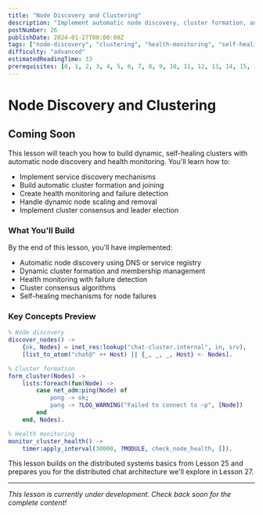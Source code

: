 ```yaml
---
title: "Node Discovery and Clustering"
description: "Implement automatic node discovery, cluster formation, and health monitoring for dynamic, self-healing distributed chat server clusters"
postNumber: 26
publishDate: 2024-01-27T00:00:00Z
tags: ["node-discovery", "clustering", "health-monitoring", "self-healing"]
difficulty: "advanced"
estimatedReadingTime: 33
prerequisites: [0, 1, 2, 3, 4, 5, 6, 7, 8, 9, 10, 11, 12, 13, 14, 15, 16, 17, 18, 19, 20, 21, 22, 23, 24, 25]
---
```


# Node Discovery and Clustering

## Coming Soon

This lesson will teach you how to build dynamic, self-healing clusters with automatic node discovery and health monitoring. You'll learn how to:

- Implement service discovery mechanisms
- Build automatic cluster formation and joining
- Create health monitoring and failure detection
- Handle dynamic node scaling and removal
- Implement cluster consensus and leader election

### What You'll Build

By the end of this lesson, you'll have implemented:
- Automatic node discovery using DNS or service registry
- Dynamic cluster formation and membership management
- Health monitoring with failure detection
- Cluster consensus algorithms
- Self-healing mechanisms for node failures

### Key Concepts Preview

```erlang
% Node discovery
discover_nodes() ->
    {ok, Nodes} = inet_res:lookup("chat-cluster.internal", in, srv),
    [list_to_atom("chat@" ++ Host) || {_, _, _, Host} <- Nodes].

% Cluster formation
form_cluster(Nodes) ->
    lists:foreach(fun(Node) ->
        case net_adm:ping(Node) of
            pong -> ok;
            pang -> ?LOG_WARNING("Failed to connect to ~p", [Node])
        end
    end, Nodes).

% Health monitoring
monitor_cluster_health() ->
    timer:apply_interval(30000, ?MODULE, check_node_health, []).
```

This lesson builds on the distributed systems basics from Lesson 25 and prepares you for the distributed chat architecture we'll explore in Lesson 27.

---

_This lesson is currently under development. Check back soon for the complete content!_